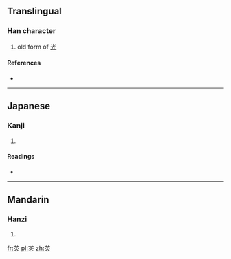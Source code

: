 ==Translingual==

===Han character===
{{Han char|rn=86|rad=火|as=04|sn=8|four=|canj=廿火 (TF), X廿火 (XTF)}}
#old form of [[光]]

====References====
* {{Han ref|kx=0667.220|dkj=18920|dj=1077.010|hdz=32191.060|uh=7097|ud=28823}}

----

==Japanese==

===Kanji===
{{ja-kanji|grade=|rs=火04}}

# {{defn|lang=ja|sort=火04}}

====Readings====
* {{ja-readings|on=[[こう]] (kō)|kun=[[ひかある]] (hikaaru), [[ひかり]] (hikari)}}

----

==Mandarin==

===Hanzi===
{{cmn-hanzi|pin=[[guāng]] ([[guang1]]), [[guàng]] ([[guang4]])|wg=kuang<sup>1</sup>, kuang<sup>4</sup>}}

# {{defn|lang=cmn|sort=火04}}

[[fr:炗]]
[[pl:炗]]
[[zh:炗]]